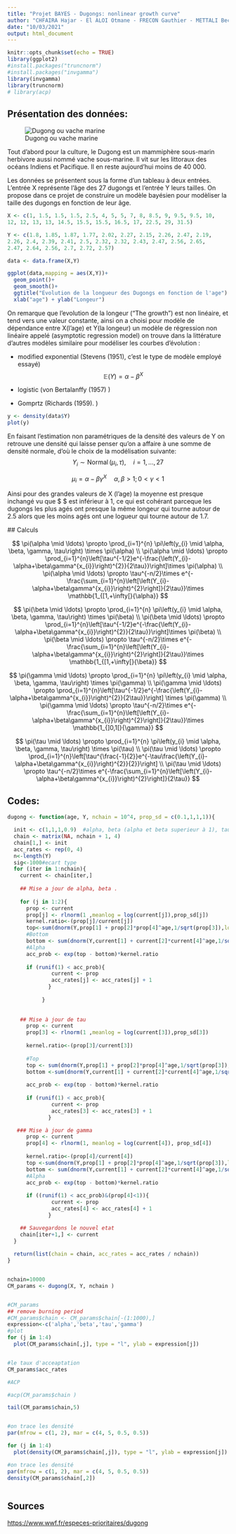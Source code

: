 ```yaml
---
title: "Projet BAYES - Dugongs: nonlinear growth curve"
author: "CHFAIRA Hajar - El ALOI Otmane - FRECON Gauthier - METTALI Bechir "
date: "10/03/2021"
output: html_document
---
```


```r
knitr::opts_chunk$set(echo = TRUE)
library(ggplot2)
#install.packages("truncnorm")
#install.packages("invgamma")
library(invgamma)
library(truncnorm)
# library(acp)
```

## Présentation des données:

![Dugong ou vache marine](dugong.jpg)

Tout d'abord pour la culture, le Dugong est un mammiphère sous-marin herbivore aussi nommé vache sous-marine. Il vit sur les littoraux des océans Indiens et Pacifique. Il en reste aujourd'hui moins de 40 000.\

Les données se présentent sous la forme d'un tableau à deux entrées. L'entrée X représente l'âge des 27 dugongs et l'entrée Y leurs tailles. On propose dans ce projet de construire un modèle bayésien pour modèliser la taille des dugongs en fonction de leur âge.

```r
X <- c(1, 1.5, 1.5, 1.5, 2.5, 4, 5, 5, 7, 8, 8.5, 9, 9.5, 9.5, 10, 
12, 12, 13, 13, 14.5, 15.5, 15.5, 16.5, 17, 22.5, 29, 31.5)

Y <- c(1.8, 1.85, 1.87, 1.77, 2.02, 2.27, 2.15, 2.26, 2.47, 2.19, 
2.26, 2.4, 2.39, 2.41, 2.5, 2.32, 2.32, 2.43, 2.47, 2.56, 2.65, 
2.47, 2.64, 2.56, 2.7, 2.72, 2.57)

data <- data.frame(X,Y)

ggplot(data,mapping = aes(X,Y))+
  geom_point()+
  geom_smooth()+
  ggtitle("Evolution de la longueur des Dugongs en fonction de l'age") +
  xlab("age") + ylab("Longeur")

```

On remarque que l'evolution de la longeur ("The growth") est non linéaire, et tend vers une valeur constante, ainsi on a choisi pour modèle de dépendance entre X(l'age) et Y(la longeur) un modèle de régression non linéaire appelé (asymptotic regression model) on trouve dans la littérature d'autres modèles similaire pour modéliser les courbes d'évolution :

-   modified exponential (Stevens (1951), c'est le type de modèle employé essayé) $$
    \mathbb{E}(Y)=\alpha-\beta^{X}
    $$

-   logistic (von Bertalanffy (1957) )

-   Gomprtz (Richards (1959). )

```r
y <- density(data$Y)
plot(y)
```

En faisant l'estimation non paramétriques de la densité des valeurs de Y on retrouve une densité qui laisse penser qu'on a affaire à une somme de densité normale, d'où le choix de la modélisation suivante: $$
Y_{i} \sim \operatorname{Normal}\left(\mu_{i}, \tau\right), \quad i=1, \ldots, 27$$

$$\mu_{i}=\alpha-\beta \gamma^{X} \quad \alpha, \beta>1 ; 0<\gamma<1
$$

Ainsi pour des grandes valeurs de X (l'age) la moyenne est presque inchangé vu que \$ \gama \$ est inférieur à 1, ce qui est cohérant parceque les dugongs les plus agés ont presque la même longeur qui tourne autour de 2.5 alors que les moins agés ont une logueur qui tourne autour de 1.7.

\#\# Calculs

$$
\pi(\alpha \mid \ldots) \propto \prod_{i=1}^{n} \pi\left(y_{i} \mid \alpha, \beta, \gamma, \tau\right) \times \pi(\alpha)
\\
\pi(\alpha \mid \ldots) \propto \prod_{i=1}^{n}\left[\tau^{-1/2}e^{-\frac{\left(Y_{i}-\alpha+\beta\gamma^{x_{i}}\right)^{2}}{2\tau}}\right]\times \pi(\alpha)
\\
\pi(\alpha \mid \ldots) \propto  \tau^{-n/2}\times e^{-\frac{\sum_{i=1}^{n}\left[\left(Y_{i}-\alpha+\beta\gamma^{x_{i}}\right)^{2}\right]}{2\tau}}\times \mathbb{1_{[1,+\infty[}{\alpha}}
$$

$$
\pi(\beta \mid \ldots) \propto \prod_{i=1}^{n} \pi\left(y_{i} \mid \alpha, \beta, \gamma, \tau\right) \times \pi(\beta)
\\
\pi(\beta \mid \ldots) \propto \prod_{i=1}^{n}\left[\tau^{-1/2}e^{-\frac{\left(Y_{i}-\alpha+\beta\gamma^{x_{i}}\right)^{2}}{2\tau}}\right]\times \pi(\beta)
\\
\pi(\beta \mid \ldots) \propto \tau^{-n/2}\times e^{-\frac{\sum_{i=1}^{n}\left[\left(Y_{i}-\alpha+\beta\gamma^{x_{i}}\right)^{2}\right]}{2\tau}}\times \mathbb{1_{[1,+\infty[}{\beta}}
$$

$$
\pi(\gamma \mid \ldots) \propto \prod_{i=1}^{n} \pi\left(y_{i} \mid \alpha, \beta, \gamma, \tau\right) \times \pi(\gamma)
\\
\pi(\gamma \mid \ldots) \propto \prod_{i=1}^{n}\left[\tau^{-1/2}e^{-\frac{\left(Y_{i}-\alpha+\beta\gamma^{x_{i}}\right)^{2}}{2\tau}}\right] \times \pi(\gamma)
\\
\pi(\gamma \mid \ldots) \propto \tau^{-n/2}\times e^{-\frac{\sum_{i=1}^{n}\left[\left(Y_{i}-\alpha+\beta\gamma^{x_{i}}\right)^{2}\right]}{2\tau}}\times \mathbb{1_{]0,1[}{\gamma}}
$$

$$
\pi(\tau \mid \ldots) \propto \prod_{i=1}^{n} \pi\left(y_{i} \mid \alpha, \beta, \gamma, \tau\right) \times \pi(\tau)
\\
\pi(\tau \mid \ldots) \propto \prod_{i=1}^{n}\left[\tau^{\frac{-1}{2}}e^{-\tau\frac{\left(Y_{i}-\alpha+\beta\gamma^{x_{i}}\right)^{2}}{2}}\right]
\\
\pi(\tau \mid \ldots) \propto  \tau^{-n/2}\times e^{-\frac{\sum_{i=1}^{n}\left[\left(Y_{i}-\alpha+\beta\gamma^{x_{i}}\right)^{2}\right]}{2\tau}}
$$

## Codes:

```r


dugong <- function(age, Y, nchain = 10^4, prop_sd = c(0.1,1,1,1)){

  init <- c(1,1,1,0.9)  #alpha, beta (alpha et beta superieur à 1), tau (standard deviation donc on commence à 1) et gamma (entre 0 et 1 donc on prend 0.5)   
  chain <- matrix(NA, nchain + 1, 4)
  chain[1,] <- init
  acc_rates <- rep(0, 4)
  n<-length(Y)
  sig<-1000#ecart type
  for (iter in 1:nchain){
    current <- chain[iter,]
    
    ## Mise a jour de alpha, beta .
    
    for (j in 1:2){
      prop <- current
      prop[j] <- rlnorm(1 ,meanlog = log(current[j]),prop_sd[j])
      kernel.ratio<-(prop[j]/current[j])
      top<-sum(dnorm(Y,prop[1] + prop[2]*prop[4]^age,1/sqrt(prop[3]),log=TRUE))+dnorm(prop[j],0,sig,log=TRUE)
      #Bottom 
      bottom <- sum(dnorm(Y,current[1] + current[2]*current[4]^age,1/sqrt(current[3]),log=TRUE))+dnorm(current[j],0,sig,log=TRUE)
      #Alpha
      acc_prob <- exp(top - bottom)*kernel.ratio
      
      if (runif(1) < acc_prob){
              current <- prop
              acc_rates[j] <- acc_rates[j] + 1
             }
    
           }
  
  
    ## Mise à jour de tau   
      prop <- current
      prop[3] <- rlnorm(1 ,meanlog = log(current[3]),prop_sd[3])
     
      kernel.ratio<-(prop[3]/current[3])
      
      #Top
      top <- sum(dnorm(Y,prop[1] + prop[2]*prop[4]^age,1/sqrt(prop[3]),log=TRUE))+dgamma(prop[3],0.001,rate=0.001,log=TRUE)
      bottom <-sum(dnorm(Y,current[1] + current[2]*current[4]^age,1/sqrt(current[3]),log=TRUE))+dgamma(current[3],0.001,rate=0.001,log=TRUE)   
      
      acc_prob <- exp(top - bottom)*kernel.ratio
      
      if (runif(1) < acc_prob){
              current <- prop
              acc_rates[3] <- acc_rates[3] + 1
             }

   ### Mise à jour de gamma
      prop <- current
      prop[4] <- rlnorm(1, meanlog = log(current[4]), prop_sd[4])
     
      kernel.ratio<-(prop[4]/current[4])
      top <-sum(dnorm(Y,prop[1] + prop[2]*prop[4]^age,1/sqrt(prop[3]),log=TRUE))+dunif(prop[4],min=0.5,max=1,log=TRUE)
      bottom <- sum(dnorm(Y,current[1] + current[2]*current[4]^age,1/sqrt(current[3]),log=TRUE))+dunif(current[4],min=0.5,max=1,log=TRUE)
      #Alpha
      acc_prob <- exp(top - bottom)*kernel.ratio
    
      if ((runif(1) < acc_prob)&(prop[4]<1)){
              current <- prop
              acc_rates[4] <- acc_rates[4] + 1
             } 

    ## Sauvegardons le nouvel etat
    chain[iter+1,] <- current
  }
  
  return(list(chain = chain, acc_rates = acc_rates / nchain))
}


nchain=10000
CM_params <- dugong(X, Y, nchain )


#CM_params
## remove burning period
#CM_params$chain <- CM_params$chain[-(1:1000),]
expression<-c('alpha','beta','tau','gamma')
#plot
for (j in 1:4)
  plot(CM_params$chain[,j], type = "l", ylab = expression[j])



```

```r
#le taux d'acceaptation
CM_params$acc_rates

```

```r
#ACP

#acp(CM_params$chain )

```

```r
tail(CM_params$chain,5)

```

```r

```

```r

#on trace les densité 
par(mfrow = c(1, 2), mar = c(4, 5, 0.5, 0.5))

for (j in 1:4)
  plot(density(CM_params$chain[,j]), type = "l", ylab = expression[j])


```

```r
#on trace les densité 
par(mfrow = c(1, 2), mar = c(4, 5, 0.5, 0.5))
density(CM_params$chain[,2])

```

```r


```

## Sources

<https://www.wwf.fr/especes-prioritaires/dugong>
